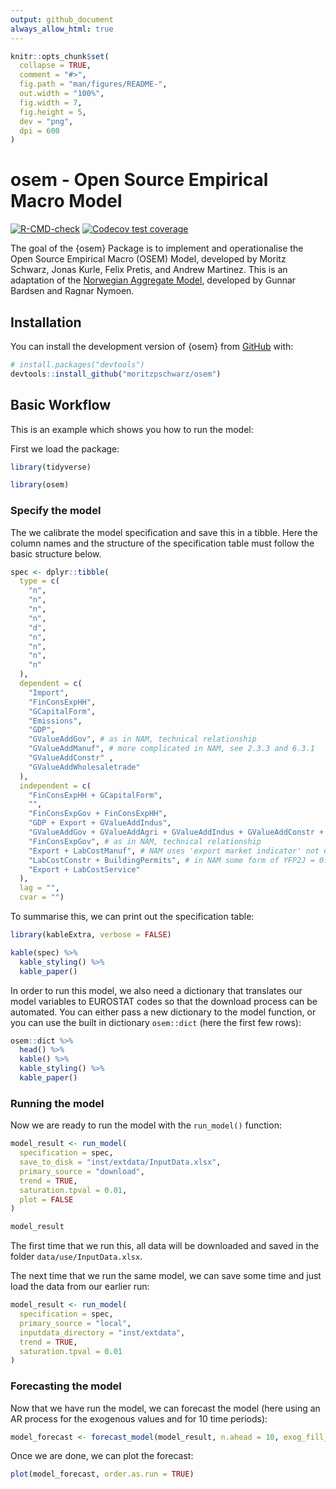 ```yaml
---
output: github_document
always_allow_html: true
---
```


<!-- README.md is generated from README.Rmd. Please edit that file -->

```r
knitr::opts_chunk$set(
  collapse = TRUE,
  comment = "#>",
  fig.path = "man/figures/README-",
  out.width = "100%",
  fig.width = 7,
  fig.height = 5,
  dev = "png",
  dpi = 600
)
```

# osem - Open Source Empirical Macro Model

<!-- badges: start -->
[![R-CMD-check](https://github.com/moritzpschwarz/osem/actions/workflows/R-CMD-check.yaml/badge.svg)](https://github.com/moritzpschwarz/osem/actions/workflows/R-CMD-check.yaml)
[![Codecov test coverage](https://codecov.io/gh/moritzpschwarz/osem/branch/main/graph/badge.svg)](https://app.codecov.io/gh/moritzpschwarz/osem?branch=main)
<!-- badges: end -->

The goal of the {osem} Package is to implement and operationalise the Open Source Empirical Macro (OSEM) Model, developed by Moritz Schwarz, Jonas Kurle, Felix Pretis, and Andrew Martinez. This is an adaptation of the [Norwegian Aggregate Model](https://normetrics.no/nam/), developed by Gunnar Bardsen and Ragnar Nymoen. 

## Installation

You can install the development version of {osem} from [GitHub](https://github.com/) with:

``` r
# install.packages("devtools")
devtools::install_github("moritzpschwarz/osem")
```

## Basic Workflow

This is an example which shows you how to run the model:

First we load the package:

```r
library(tidyverse)
```


```r
library(osem)
```

### Specify the model

The we calibrate the model specification and save this in a tibble. 
Here the column names and the structure of the specification table must follow the basic structure below.

```r
spec <- dplyr::tibble(
  type = c(
    "n",
    "n",
    "n",
    "n",
    "d",
    "n",
    "n",
    "n",
    "n"
  ),
  dependent = c(
    "Import",
    "FinConsExpHH",
    "GCapitalForm",
    "Emissions",
    "GDP",
    "GValueAddGov", # as in NAM, technical relationship
    "GValueAddManuf", # more complicated in NAM, see 2.3.3 and 6.3.1
    "GValueAddConstr" ,
    "GValueAddWholesaletrade"
  ),
  independent = c(
    "FinConsExpHH + GCapitalForm",
    "",
    "FinConsExpGov + FinConsExpHH",
    "GDP + Export + GValueAddIndus",
    "GValueAddGov + GValueAddAgri + GValueAddIndus + GValueAddConstr + GValueAddWholesaletrade + GValueAddInfocom + GValueAddFinance + GValueAddRealest + GValueAddResearch + GValueAddArts",
    "FinConsExpGov", # as in NAM, technical relationship
    "Export + LabCostManuf", # NAM uses 'export market indicator' not exports - unclear what this is, NAM uses unit labour cost in NOR manufacturing relative to the foreign price level - here is just total labour cost
    "LabCostConstr + BuildingPermits", # in NAM some form of YFP2J = 0.3JBOL + 0.2JF P N + 0.3JO + 0.3JOIL. Unclear what this is. Using Building Permits instead
    "Export + LabCostService"
  ),
  lag = "",
  cvar = "")
```

To summarise this, we can print out the specification table: 

```r
library(kableExtra, verbose = FALSE)
```



```r
kable(spec) %>% 
  kable_styling() %>% 
  kable_paper()
```


In order to run this model, we also need a dictionary that translates our model variables to EUROSTAT codes so that the download process can be automated. You can either pass a new dictionary to the model function, or you can use the built in dictionary `osem::dict` (here the first few rows):


```r
osem::dict %>% 
  head() %>% 
  kable() %>% 
  kable_styling() %>% 
  kable_paper()
```

<!-- The last step in specifying the model is to create a filter list that determines the country that we want to estimate this for and also which unit we need for each variable. This, for the moment, is quite tedious, but this will be improved in the future: -->

<!-- ```{r} -->
<!-- fa <- list(geo = "AT", s_adj = "SCA", unit = "CLV05_MEUR") -->
<!-- fb <- list(geo = "AT", s_adj = "SCA", unit = "CP_MEUR") -->
<!-- fc <- list(geo = "AT", unit = "THS_T") -->
<!-- fd <- list(geo = "AT", s_adj = "SCA") -->
<!-- fe <- list(geo = "AT", s_adj = "SCA", unit = "I15") -->
<!-- ff <- list(geo = "AT", s_adj = "SCA", unit = "I16") -->

<!-- filter_list <- list( -->
<!-- "P7" = fa, -->
<!-- "YA0" = fb, -->
<!-- "P31_S14_S15" = fa, -->
<!-- "P5G" = fa, -->
<!-- "B1G" = fa, -->
<!-- "P3_S13" = fa, -->
<!-- "P6" = fa, -->
<!-- "GHG" = fc, -->
<!-- "B1GQ" = fa, -->
<!-- "PSQM" = fe, -->
<!-- "LM-LCI-TOT" = ff -->
<!-- ) -->
<!-- ``` -->


### Running the model

Now we are ready to run the model with the `run_model()` function:

```r
model_result <- run_model(
  specification = spec,
  save_to_disk = "inst/extdata/InputData.xlsx",
  primary_source = "download",
  trend = TRUE,
  saturation.tpval = 0.01,
  plot = FALSE
)
```

```r
model_result
```


The first time that we run this, all data will be downloaded and saved in the folder `data/use/InputData.xlsx`. 

The next time that we run the same model, we can save some time and just load the data from our earlier run: 
```r
model_result <- run_model(
  specification = spec,
  primary_source = "local",
  inputdata_directory = "inst/extdata",
  trend = TRUE,
  saturation.tpval = 0.01
)
```


### Forecasting the model

Now that we have run the model, we can forecast the model (here using an AR process for the exogenous values and for 10 time periods):

```r
model_forecast <- forecast_model(model_result, n.ahead = 10, exog_fill_method = "AR", plot = FALSE)
```

Once we are done, we can plot the forecast: 

```r
plot(model_forecast, order.as.run = TRUE)
```






